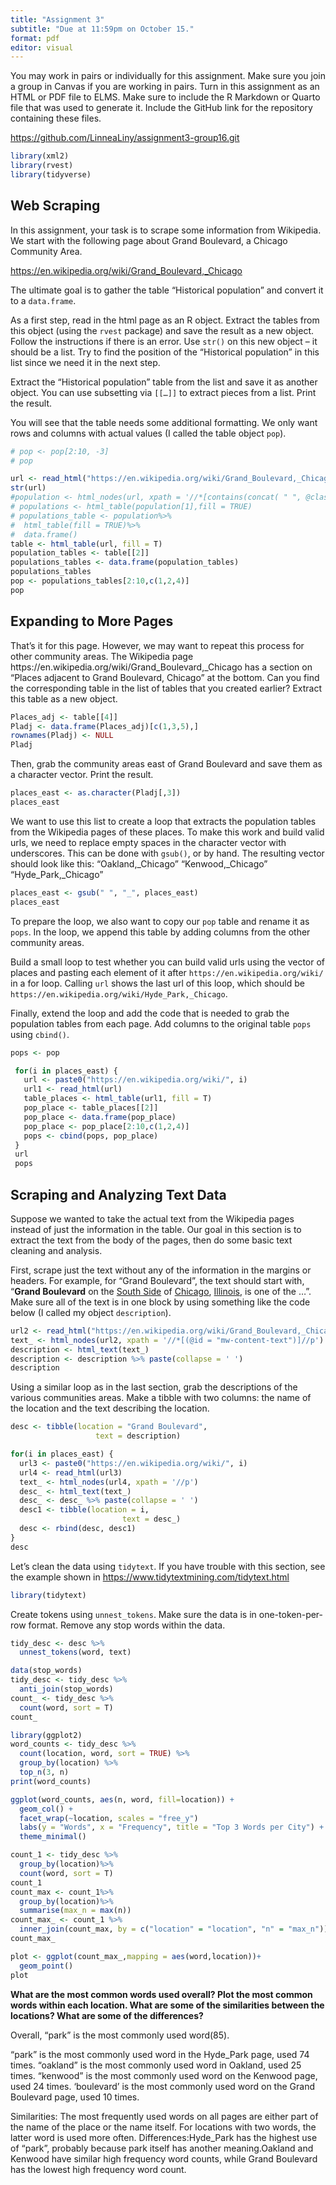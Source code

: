 ```yaml
---
title: "Assignment 3"
subtitle: "Due at 11:59pm on October 15."
format: pdf
editor: visual
---
```


You may work in pairs or individually for this assignment. Make sure you join a group in Canvas if you are working in pairs. Turn in this assignment as an HTML or PDF file to ELMS. Make sure to include the R Markdown or Quarto file that was used to generate it. Include the GitHub link for the repository containing these files.

<https://github.com/LinneaLiny/assignment3-group16.git>

```r
library(xml2)
library(rvest)
library(tidyverse)
```

## Web Scraping

In this assignment, your task is to scrape some information from Wikipedia. We start with the following page about Grand Boulevard, a Chicago Community Area.

<https://en.wikipedia.org/wiki/Grand_Boulevard,_Chicago>

The ultimate goal is to gather the table "Historical population" and convert it to a `data.frame`.

As a first step, read in the html page as an R object. Extract the tables from this object (using the `rvest` package) and save the result as a new object. Follow the instructions if there is an error. Use `str()` on this new object -- it should be a list. Try to find the position of the "Historical population" in this list since we need it in the next step.

Extract the "Historical population" table from the list and save it as another object. You can use subsetting via `[[…]]` to extract pieces from a list. Print the result.

You will see that the table needs some additional formatting. We only want rows and columns with actual values (I called the table object `pop`).

```r
# pop <- pop[2:10, -3]
# pop
```

```r
url <- read_html("https://en.wikipedia.org/wiki/Grand_Boulevard,_Chicago")
str(url)
#population <- html_nodes(url, xpath = '//*[contains(concat( " ", @class, " " ), concat( " ", "us-census-pop-left", " " ))]')
# populations <- html_table(population[1],fill = TRUE)
# populations_table <- population%>%
#  html_table(fill = TRUE)%>%
#  data.frame()
table <- html_table(url, fill = T)
population_tables <- table[[2]]
populations_tables <- data.frame(population_tables)
populations_tables
pop <- populations_tables[2:10,c(1,2,4)]
pop
```

## Expanding to More Pages

That's it for this page. However, we may want to repeat this process for other community areas. The Wikipedia page https://en.wikipedia.org/wiki/Grand_Boulevard,\_Chicago has a section on "Places adjacent to Grand Boulevard, Chicago" at the bottom. Can you find the corresponding table in the list of tables that you created earlier? Extract this table as a new object.

```r
Places_adj <- table[[4]]
Pladj <- data.frame(Places_adj)[c(1,3,5),]
rownames(Pladj) <- NULL
Pladj
```

Then, grab the community areas east of Grand Boulevard and save them as a character vector. Print the result.

```r
places_east <- as.character(Pladj[,3])
places_east
```

We want to use this list to create a loop that extracts the population tables from the Wikipedia pages of these places. To make this work and build valid urls, we need to replace empty spaces in the character vector with underscores. This can be done with `gsub()`, or by hand. The resulting vector should look like this: "Oakland,\_Chicago" "Kenwood,\_Chicago" "Hyde_Park,\_Chicago"

```r
places_east <- gsub(" ", "_", places_east)
places_east
```

To prepare the loop, we also want to copy our `pop` table and rename it as `pops`. In the loop, we append this table by adding columns from the other community areas.

Build a small loop to test whether you can build valid urls using the vector of places and pasting each element of it after `https://en.wikipedia.org/wiki/` in a for loop. Calling `url` shows the last url of this loop, which should be `https://en.wikipedia.org/wiki/Hyde_Park,_Chicago`.

Finally, extend the loop and add the code that is needed to grab the population tables from each page. Add columns to the original table `pops` using `cbind()`.

```r
pops <- pop

 for(i in places_east) {
   url <- paste0("https://en.wikipedia.org/wiki/", i)
   url1 <- read_html(url)
   table_places <- html_table(url1, fill = T)
   pop_place <- table_places[[2]]
   pop_place <- data.frame(pop_place)
   pop_place <- pop_place[2:10,c(1,2,4)]
   pops <- cbind(pops, pop_place)
 }
 url
 pops
```

## Scraping and Analyzing Text Data

Suppose we wanted to take the actual text from the Wikipedia pages instead of just the information in the table. Our goal in this section is to extract the text from the body of the pages, then do some basic text cleaning and analysis.

First, scrape just the text without any of the information in the margins or headers. For example, for "Grand Boulevard", the text should start with, "**Grand Boulevard** on the [South Side](https://en.wikipedia.org/wiki/South_Side,_Chicago "South Side, Chicago") of [Chicago](https://en.wikipedia.org/wiki/Chicago "Chicago"), [Illinois](https://en.wikipedia.org/wiki/Illinois "Illinois"), is one of the ...". Make sure all of the text is in one block by using something like the code below (I called my object `description`).

```r
url2 <- read_html("https://en.wikipedia.org/wiki/Grand_Boulevard,_Chicago")
text_ <- html_nodes(url2, xpath = '//*[(@id = "mw-content-text")]//p')
description <- html_text(text_)
description <- description %>% paste(collapse = ' ')
description
```

Using a similar loop as in the last section, grab the descriptions of the various communities areas. Make a tibble with two columns: the name of the location and the text describing the location.

```r
desc <- tibble(location = "Grand Boulevard",
                   text = description)

for(i in places_east) {
  url3 <- paste0("https://en.wikipedia.org/wiki/", i)
  url4 <- read_html(url3)
  text_ <- html_nodes(url4, xpath = '//p')
  desc_ <- html_text(text_)
  desc_ <- desc_ %>% paste(collapse = ' ')
  desc1 <- tibble(location = i,
                         text = desc_)
  desc <- rbind(desc, desc1)
}
desc
```

Let's clean the data using `tidytext`. If you have trouble with this section, see the example shown in <https://www.tidytextmining.com/tidytext.html>

```r
library(tidytext)
```

Create tokens using `unnest_tokens`. Make sure the data is in one-token-per-row format. Remove any stop words within the data.

```r
tidy_desc <- desc %>%
  unnest_tokens(word, text)

data(stop_words)
tidy_desc <- tidy_desc %>%
  anti_join(stop_words)
count_ <- tidy_desc %>%
  count(word, sort = T)
count_

library(ggplot2)
word_counts <- tidy_desc %>%
  count(location, word, sort = TRUE) %>%
  group_by(location) %>%
  top_n(3, n)
print(word_counts)

ggplot(word_counts, aes(n, word, fill=location)) +
  geom_col() +
  facet_wrap(~location, scales = "free_y")
  labs(y = "Words", x = "Frequency", title = "Top 3 Words per City") +
  theme_minimal()

count_1 <- tidy_desc %>%
  group_by(location)%>%
  count(word, sort = T)
count_1
count_max <- count_1%>%
  group_by(location)%>%
  summarise(max_n = max(n))
count_max_ <- count_1 %>%
  inner_join(count_max, by = c("location" = "location", "n" = "max_n"))
count_max_

plot <- ggplot(count_max_,mapping = aes(word,location))+
  geom_point()
plot


```

**What are the most common words used overall? Plot the most common words within each location. What are some of the similarities between the locations? What are some of the differences?**

Overall, “park” is the most commonly used word(85).

“park” is the most commonly used word in the Hyde_Park page, used 74 times. “oakland” is the most commonly used word in Oakland, used 25 times. "kenwood" is the most commonly used word on the Kenwood page, used 24 times. ‘boulevard’ is the most commonly used word on the Grand Boulevard page, used 10 times.

Similarities: The most frequently used words on all pages are either part of the name of the place or the name itself. For locations with two words, the latter word is used more often. Differences:Hyde_Park has the highest use of “park”, probably because park itself has another meaning.Oakland and Kenwood have similar high frequency word counts, while Grand Boulevard has the lowest high frequency word count.
